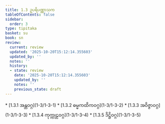 ```yaml
---
title: 1.3 ဥပရိပဏ္ဏာသက
tableOfContents: false
sidebar:
  order: 3
type: tipitaka
basket: su
book: sn
review:
  current: review
  updated: '2025-10-20T15:12:14.355603'
  updated_by: ''
  notes: ''
  history:
  - state: review
    date: '2025-10-20T15:12:14.355603'
    updated_by: ''
    notes: ''
    previous_state: draft
---
```



<DynamicBreadcrumb />


<ReviewStatus review={frontmatter.review} showDetails={true} />

<HypothesisAnnotation frontmatter={frontmatter} />



<TableOfContents book="sn" section="1.3">
* [1.3.1 အန္တဝဂ္ဂ](1-3/1-3-1)
* [1.3.2 ဓမ္မကထိကဝဂ္ဂ](1-3/1-3-2)
* [1.3.3 အဝိဇ္ဇာဝဂ္ဂ](1-3/1-3-3)
* [1.3.4 ကုက္ကုဠဝဂ္ဂ](1-3/1-3-4)
* [1.3.5 ဒိဋ္ဌိဝဂ္ဂ](1-3/1-3-5)
</TableOfContents>